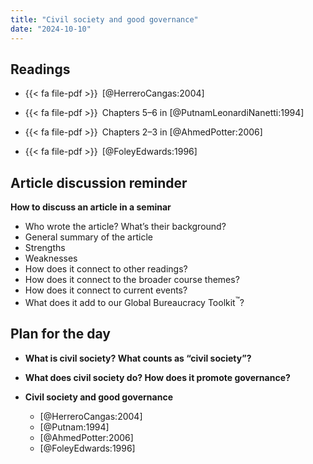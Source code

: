 ```yaml
---
title: "Civil society and good governance"
date: "2024-10-10"
---
```


## Readings

- {{< fa file-pdf >}}&ensp;[@HerreroCangas:2004]

- {{< fa file-pdf >}}&ensp;Chapters 5–6 in [@PutnamLeonardiNanetti:1994]

- {{< fa file-pdf >}}&ensp;Chapters 2–3 in [@AhmedPotter:2006]

- {{< fa file-pdf >}}&ensp;[@FoleyEdwards:1996]


::: {.content-hidden}

## Article discussion reminder

**How to discuss an article in a seminar**

- Who wrote the article? What’s their background?
- General summary of the article
- Strengths
- Weaknesses
- How does it connect to other readings?
- How does it connect to the broader course themes?
- How does it connect to current events?
- What does it add to our Global Bureaucracy Toolkit^™^?


## Plan for the day

- **What is civil society? What counts as "civil society"?**

- **What does civil society do? How does it promote governance?**

- **Civil society and good governance**

  - [@HerreroCangas:2004]
  - [@Putnam:1994]
  - [@AhmedPotter:2006]
  - [@FoleyEdwards:1996]

:::
